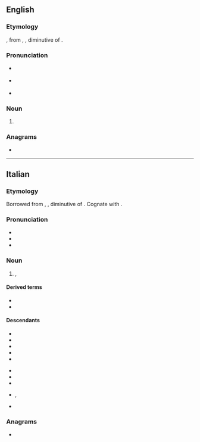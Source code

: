 ==English==

===Etymology===
{{bor|en|it|grissino}}, from {{der|en|pms|grissin}}, {{m|pms|ghërsin}}, diminutive of {{m|pms|ghersa||line, row}}.

===Pronunciation===
* {{a|UK}} {{IPA|/ɡɹɪˈsiːnəʊ/|lang=en}}
* {{a|US}} {{IPA|/ɡɹəˈsinoʊ/|lang=en}}
* {{rhymes|iːnəʊ|lang=en}}

===Noun===
{{en-noun|grissini}}

# {{def|A [[narrow]] [[breadstick]] in [[Italian]] [[cuisine]].}}

{{topics|en|Breads}}

===Anagrams===
* {{anagrams|en|signiors}}

----

==Italian==

===Etymology===
Borrowed from {{bor|it|pms|grissin}}, {{m|pms|ghërsin}}, diminutive of {{m|pms|ghersa||line, row}}. Cognate with {{cog|fr|gressin}}.

===Pronunciation===
{{wikipedia|lang=it}}
* {{IPA|/ɡrisˈsi.no/|[ɡriˈsːiːno]|lang=it}}
* {{rhymes|ino|lang=it}}
* {{hyphenation|gris|sì|no|lang=it}}

===Noun===
{{it-noun|m}}

# {{l|en|breadstick}}, {{l|en|grissino}}

====Derived terms====
* {{l|it|grissineria}}
* {{l|it|grissinificio}}

====Descendants====
{{desc-top}}
* {{desc|fr|grissini|bor=1}}
* {{desc|de|Grissini|bor=1}}
* {{desc|el|κριτσίνι|bor=1}}
* {{desc|he|גריסיני|bor=1|tr=grisíni}}
* {{desc|ja|グリッシーニ|bor=1|tr=gurisshīni}}
{{desc-mid}}
* {{desc|pl|grissini|bor=1}}
* {{desc|pt|gressino|bor=1}}
* {{desc|ru|грисси́ни|bor=1}}
* {{desc|sh|гриси́ни|bor=1}}, {{l|sh|grisíni}}
* {{desc|es|grisín|bor=1}}
{{desc-bottom}}

{{topics|it|Breads}}

===Anagrams===
* {{anagrams|it|ingrossi|signorsì}}